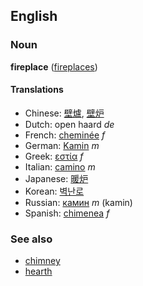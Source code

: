 ==English==
===Noun===
'''fireplace''' ([[fireplaces]])

====Translations====
*Chinese: [[壁爐]], [[壁炉]]
*Dutch: open haard ''de''
*French: [[cheminée]] ''f''
*German: [[Kamin]] ''m''
*Greek: [[εστία]] ''f''
*Italian: [[camino]] ''m''
*Japanese: [[暖炉]]
*Korean: [[벽난로]]
*Russian: [[камин]] ''m'' (kamin)
*Spanish: [[chimenea]] ''f''

===See also===
*[[chimney]]
*[[hearth]]